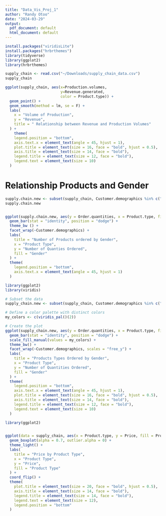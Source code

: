 ```yaml
---
title: "Data_Vis_Proj_1"
author: "Randy Otoo"
date: "2024-03-29"
output:
  pdf_document: default
  html_document: default
---
```


```r
install.packages("viridisLite")
install.packages("hrbrthemes")
library(tidyverse)
library(ggplot2)
library(hrbrthemes)

supply_chain <- read.csv("~/Downloads/supply_chain_data.csv")
supply_chain


```







```r

ggplot(supply_chain, aes(x=Production.volumes,
                         y=Revenue.generated,
                         color = Product.type)) + 
  geom_point() +
  geom_smooth(method = lm, se = F) +
  labs(
    x = "Volume of Production",
    y = "Revenue",
    title = " Relationship between Revenue and Production Volumes"
  ) +
    theme(
    legend.position = "bottom",
    axis.text.x = element_text(angle = 45, hjust = 1),
    plot.title = element_text(size = 16, face = "bold", hjust = 0.5),  
    axis.title = element_text(size = 14, face = "bold"),  
    legend.title = element_text(size = 12, face = "bold"),  
    legend.text = element_text(size = 10)  
  )

```




# Relationship Products and Gender

```r

supply.chain.new <- subset(supply_chain, Customer.demographics %in% c("Male", "Female"))
supply.chain.new


ggplot(supply.chain.new, aes(y = Order.quantities, x = Product.type, fill = Customer.demographics)) +
  geom_bar(stat = "identity", position = "dodge") +
  theme_bw () +
  facet_wrap(~Customer.demographics) +
  labs(
    title = "Number of Products ordered by Gender",
    x = "Product Type",
    y = "Number of Quanties Ordered",
    fill = "Gender"
  ) +
  theme(
    legend.position = "bottom",
    axis.text.x = element_text(angle = 45, hjust = 1)
  )

```




```r

library(ggplot2)
library(viridis)  

# Subset the data
supply_chain.new <- subset(supply_chain, Customer.demographics %in% c("Male", "Female"))

# Define a color palette with distinct colors
my_colors <- c(viridis_pal()(2))

# Create the plot
ggplot(supply_chain.new, aes(y = Order.quantities, x = Product.type, fill = Customer.demographics)) +
  geom_bar(stat = "identity", position = "dodge") +
  scale_fill_manual(values = my_colors) + 
  theme_bw() + 
  facet_wrap(~Customer.demographics, scales = "free_y") + 
  labs(
    title = "Products Types Ordered by Gender",
    x = "Product Type",
    y = "Number of Quantities Ordered",
    fill = "Gender"
  ) +
  theme(
    legend.position = "bottom",
    axis.text.x = element_text(angle = 45, hjust = 1),
    plot.title = element_text(size = 16, face = "bold", hjust = 0.5),  
    axis.title = element_text(size = 14, face = "bold"),  
    legend.title = element_text(size = 12, face = "bold"),  
    legend.text = element_text(size = 10)  
  )

```





```r

library(ggplot2)


ggplot(data = supply_chain, aes(x = Product.type, y = Price, fill = Product.type)) +
  geom_boxplot(alpha = 0.7, outlier.alpha = 0) +  
  theme_light() +  
  labs(
    title = "Price by Product Type",  
    x = "Product Type",
    y = "Price",
    fill = "Product Type"
  ) +
  coord_flip() +
  theme(
    plot.title = element_text(size = 20, face = "bold", hjust = 0.5),   
    axis.title = element_text(size = 14, face = "bold"),  
    legend.title = element_text(size = 14, face = "bold"),  
    legend.text = element_text(size = 12),  
    legend.position = "bottom"  
  )



```



